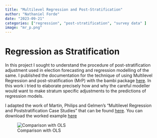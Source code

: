 ```yaml
---
title: "Multilevel Regression and Post-Stratification"
author: "Nathaniel Forde"
date: "2023-09-21"
categories: ["regression", "post-stratification", "survey data" ]
image: "mr_p.png"
---
```


# Regression as Stratification

In this project I sought to understand the procedure of post-stratification adjustment used in election forecasting and regression modelling of the same. I published the documentation for the technique of using Multilevel Regression and post-stratification (MrP) with the bambi package [here](https://bambinos.github.io/bambi/notebooks/mister_p.html). In this work i tried to elaborate precisely how and why the careful modeller would want to make stratum specific adjustments to the predictions of regression models.


I adapted the work of  Martin, Philips and Gelmen’s “Multilevel Regression and Poststratification Case Studies” that can be found [here](https://bookdown.org/jl5522/MRP-case-studies/introduction-to-mister-p.html#estimational-subgroup-level). You can download the worked example [here](mister_p.html)


![Comparison with OLS](mr_p.png)